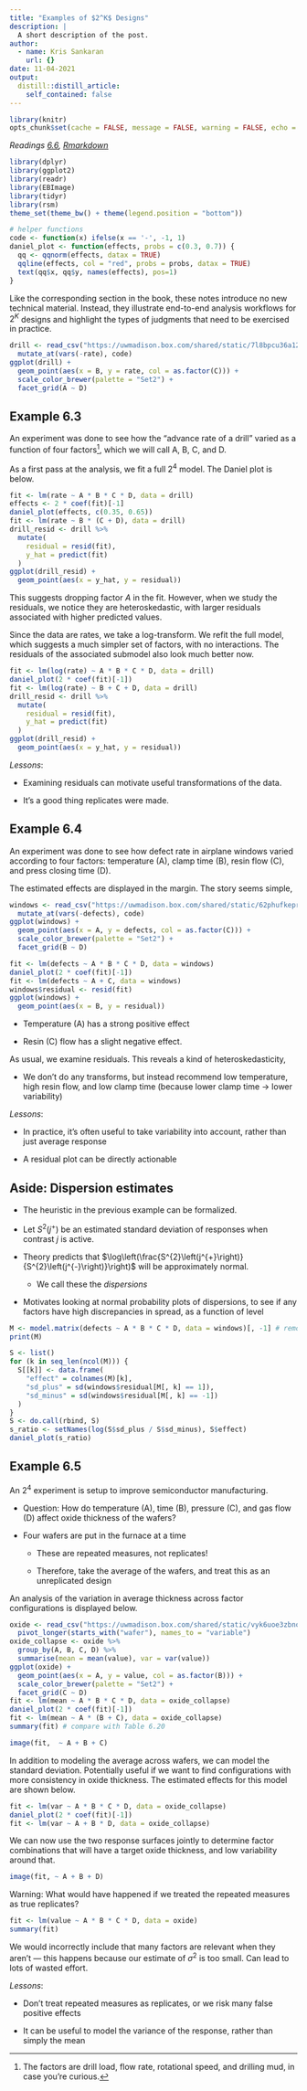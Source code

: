 ```yaml
---
title: "Examples of $2^K$ Designs"
description: |
  A short description of the post.
author:
  - name: Kris Sankaran
    url: {}
date: 11-04-2021
output:
  distill::distill_article:
    self_contained: false
---
```


```r
library(knitr)
opts_chunk$set(cache = FALSE, message = FALSE, warning = FALSE, echo = TRUE)
```


_Readings [6.6](), [Rmarkdown]()_

```r
library(dplyr)
library(ggplot2)
library(readr)
library(EBImage)
library(tidyr)
library(rsm)
theme_set(theme_bw() + theme(legend.position = "bottom"))
```

```r
# helper functions
code <- function(x) ifelse(x == '-', -1, 1)
daniel_plot <- function(effects, probs = c(0.3, 0.7)) { 
  qq <- qqnorm(effects, datax = TRUE)
  qqline(effects, col = "red", probs = probs, datax = TRUE)
  text(qq$x, qq$y, names(effects), pos=1)
}
```

Like the corresponding section in the book, these notes introduce no new
technical material. Instead, they illustrate end-to-end analysis workflows for
$2^K$ designs and highlight the types of judgments that need to be exercised in
practice.

```r
drill <- read_csv("https://uwmadison.box.com/shared/static/7l8bpcu36a12a8c0chlh4id0qezdnnoe.csv") %>%
  mutate_at(vars(-rate), code)
ggplot(drill) +
  geom_point(aes(x = B, y = rate, col = as.factor(C))) +
  scale_color_brewer(palette = "Set2") +
  facet_grid(A ~ D)
```

## Example 6.3

An experiment was done to see how the "advance rate of a drill" varied as a
function of four factors^[The factors are drill load, flow rate, rotational speed, and drilling mud, in case you're curious.], which we will call A, B, C, and D.

As a first pass at the analysis, we fit a full $2^4$ model. The Daniel plot is
below.

```r
fit <- lm(rate ~ A * B * C * D, data = drill)
effects <- 2 * coef(fit)[-1]
daniel_plot(effects, c(0.35, 0.65))
fit <- lm(rate ~ B * (C + D), data = drill)
drill_resid <- drill %>%
  mutate(
    residual = resid(fit),
    y_hat = predict(fit)
  )
ggplot(drill_resid) +
  geom_point(aes(x = y_hat, y = residual))
```

This suggests dropping factor $A$ in the fit. However, when we study the
residuals, we notice they are heteroskedastic, with larger residuals associated
with higher predicted values.


Since the data are rates, we take a log-transform. We refit the full model,
which suggests a much simpler set of factors, with no interactions. The
residuals of the associated submodel also look much better now.

```r
fit <- lm(log(rate) ~ A * B * C * D, data = drill)
daniel_plot(2 * coef(fit)[-1])
fit <- lm(log(rate) ~ B + C + D, data = drill)
drill_resid <- drill %>%
  mutate(
    residual = resid(fit),
    y_hat = predict(fit)
  )
ggplot(drill_resid) +
  geom_point(aes(x = y_hat, y = residual))
```

_Lessons_: 

* Examining residuals can motivate useful transformations of the data.

* It’s a good thing replicates were made.

## Example 6.4

An experiment was done to see how defect rate in airplane windows varied
according to four factors: temperature (A), clamp time (B), resin flow (C), and
press closing time (D).

The estimated effects are displayed in the margin. The story seems simple,

```r
windows <- read_csv("https://uwmadison.box.com/shared/static/62phufkeprheu9gu35mu1e75x6rc2shv.csv") %>%
  mutate_at(vars(-defects), code)
ggplot(windows) +
  geom_point(aes(x = A, y = defects, col = as.factor(C))) +
  scale_color_brewer(palette = "Set2") +
  facet_grid(B ~ D)
```

```r
fit <- lm(defects ~ A * B * C * D, data = windows)
daniel_plot(2 * coef(fit)[-1])
fit <- lm(defects ~ A + C, data = windows)
windows$residual <- resid(fit)
ggplot(windows) +
  geom_point(aes(x = B, y = residual))
```

* Temperature (A) has a strong positive effect

* Resin (C) flow has a slight negative effect.

As usual, we examine residuals. This reveals a kind of heteroskedasticity,

* We don’t do any transforms, but instead recommend low temperature, high resin
flow, and low clamp time (because lower clamp time -> lower variability)

_Lessons_:

* In practice, it’s often useful to take variability into account, rather than
just average response

* A residual plot can be directly actionable

## Aside: Dispersion estimates

* The heuristic in the previous example can be formalized.

* Let $S^2\left(j^{+}\right)$ be an estimated standard deviation of responses when contrast $j$ is active.

* Theory predicts that
$\log\left(\frac{S^{2}\left(j^{+}\right)}{S^{2}\left(j^{-}\right)}\right)$ will
be approximately normal.

	* We call these the _dispersions_
	
* Motivates looking at normal probability plots of dispersions, to see if any
factors have high discrepancies in spread, as a function of level

```r
M <- model.matrix(defects ~ A * B * C * D, data = windows)[, -1] # remove intercept
print(M)
```

```r
S <- list()
for (k in seq_len(ncol(M))) {
  S[[k]] <- data.frame(
    "effect" = colnames(M)[k],
    "sd_plus" = sd(windows$residual[M[, k] == 1]),
    "sd_minus" = sd(windows$residual[M[, k] == -1])
  )
}
S <- do.call(rbind, S)
s_ratio <- setNames(log(S$sd_plus / S$sd_minus), S$effect)
daniel_plot(s_ratio)
```

## Example 6.5

An $2^{4}$ experiment is setup to improve semiconductor manufacturing.

* Question: How do temperature (A), time (B), pressure (C), and gas flow (D) affect oxide thickness of the wafers?

* Four wafers are put in the furnace at a time

	* These are repeated measures, not replicates!
	
	* Therefore, take the average of the wafers, and treat this as an unreplicated design
	
An analysis of the variation in average thickness across factor configurations is displayed below.

```r
oxide <- read_csv("https://uwmadison.box.com/shared/static/vyk6uoe3zbnonv4n6jcusbrocmt4cvru.csv") %>%
  pivot_longer(starts_with("wafer"), names_to = "variable")
oxide_collapse <- oxide %>%
  group_by(A, B, C, D) %>%
  summarise(mean = mean(value), var = var(value))
ggplot(oxide) +
  geom_point(aes(x = A, y = value, col = as.factor(B))) +
  scale_color_brewer(palette = "Set2") +
  facet_grid(C ~ D)
fit <- lm(mean ~ A * B * C * D, data = oxide_collapse)
daniel_plot(2 * coef(fit)[-1])
fit <- lm(mean ~ A * (B + C), data = oxide_collapse)
summary(fit) # compare with Table 6.20
```

```r
image(fit,  ~ A + B + C)
```

In addition to modeling the average across wafers, we can model the standard
deviation. Potentially useful if we want to find configurations with more
consistency in oxide thickness. The estimated effects for this model are shown
below.

```r
fit <- lm(var ~ A * B * C * D, data = oxide_collapse)
daniel_plot(2 * coef(fit)[-1])
fit <- lm(var ~ A + B * D, data = oxide_collapse)
```

We can now use the two response surfaces jointly to determine factor
combinations that will have a target oxide thickness, and low variability around
that.

```r
image(fit, ~ A + B + D)
```

Warning: What would have happened if we treated the repeated measures as true replicates?

```r
fit <- lm(value ~ A * B * C * D, data = oxide)
summary(fit)
```

We would incorrectly include that many factors are relevant when they aren’t —
this happens because our estimate of $\sigma^2$ is too small. Can lead to lots
of wasted effort.

_Lessons_:

* Don't treat repeated measures as replicates, or we risk many false positive
effects

* It can be useful to model the variance of the response, rather than simply the
mean
